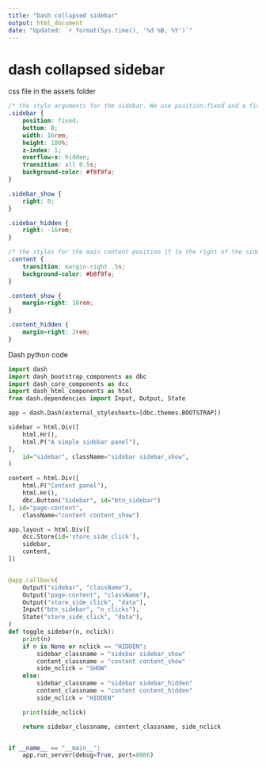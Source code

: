 ```yaml
---
title: "Dash collapsed sidebar"
output: html_document
date: "Updated: `r format(Sys.time(), '%d %B, %Y')`"
---
```


# dash collapsed sidebar

css file in the assets folder

```css
/* the style arguments for the sidebar. We use position:fixed and a fixed width */
.sidebar {
    position: fixed;
    bottom: 0;
    width: 16rem;
    height: 100%;
    z-index: 1;
    overflow-x: hidden;
    transition: all 0.5s;
    background-color: #f8f9fa;
}

.sidebar_show {
    right: 0;
}

.sidebar_hidden {
    right: -16rem;
}

/* the styles for the main content position it to the right of the sidebar and add some padding. */
.content {
    transition: margin-right .5s;
    background-color: #b8f9fa;
}

.content_show {
    margin-right: 18rem;
}

.content_hidden {
    margin-right: 2rem;
}

```

Dash python code

```python
import dash
import dash_bootstrap_components as dbc
import dash_core_components as dcc
import dash_html_components as html
from dash.dependencies import Input, Output, State

app = dash.Dash(external_stylesheets=[dbc.themes.BOOTSTRAP])

sidebar = html.Div([
    html.Hr(),
    html.P("A simple sidebar panel"),
],
    id="sidebar", className="sidebar sidebar_show",
)

content = html.Div([
    html.P("Content panel"),
    html.Hr(),
    dbc.Button("Sidebar", id="btn_sidebar")
], id="page-content",
    className="content content_show")

app.layout = html.Div([
    dcc.Store(id='store_side_click'),
    sidebar,
    content,
])


@app.callback(
    Output("sidebar", "className"),
    Output("page-content", "className"),
    Output("store_side_click", "data"),
    Input("btn_sidebar", "n_clicks"),
    State("store_side_click", "data"),
)
def toggle_sidebar(n, nclick):
    print(n)
    if n is None or nclick == "HIDDEN":
        sidebar_classname = "sidebar sidebar_show"
        content_classname = "content content_show"
        side_nclick = "SHOW"
    else:
        sidebar_classname = "sidebar sidebar_hidden"
        content_classname = "content content_hidden"
        side_nclick = "HIDDEN"

    print(side_nclick)

    return sidebar_classname, content_classname, side_nclick


if __name__ == "__main__":
    app.run_server(debug=True, port=8086)

```
